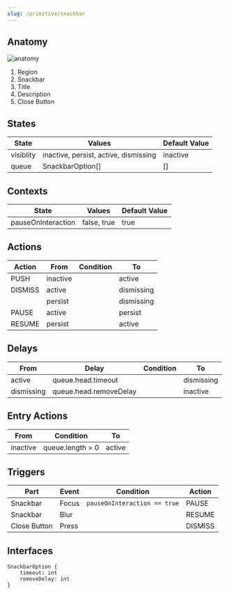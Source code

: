```yaml
---
slug: /primitive/snackbar
---
```


## Anatomy

![anatomy](./anatomy.png)

1. Region
2. Snackbar
3. Title
4. Description
5. Close Button

## States

| State     | Values                                | Default Value |
| --------- | ------------------------------------- | ------------- |
| visiblity | inactive, persist, active, dismissing | inactive      |
| queue     | SnackbarOption[]                      | []            |

## Contexts

| State              | Values      | Default Value |
| ------------------ | ----------- | ------------- |
| pauseOnInteraction | false, true | true          |

## Actions

| Action  | From     | Condition | To         |
| ------- | -------- | --------- | ---------- |
| PUSH    | inactive |           | active     |
| DISMISS | active   |           | dismissing |
|         | persist  |           | dismissing |
| PAUSE   | active   |           | persist    |
| RESUME  | persist  |           | active     |

## Delays

| From       | Delay                  | Condition | To         |
| ---------- | ---------------------- | --------- | ---------- |
| active     | queue.head.timeout     |           | dismissing |
| dismissing | queue.head.removeDelay |           | inactive   |

## Entry Actions

| From     | Condition        | To     |
| -------- | ---------------- | ------ |
| inactive | queue.length > 0 | active |

## Triggers

| Part         | Event | Condition                    | Action  |
| ------------ | ----- | ---------------------------- | ------- |
| Snackbar     | Focus | `pauseOnInteraction == true` | PAUSE   |
| Snackbar     | Blur  |                              | RESUME  |
| Close Button | Press |                              | DISMISS |

## Interfaces

```
SnackbarOption {
    timeout: int
    removeDelay: int
}
```
